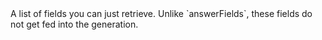 <ParamField body="fields" type="array">
  A list of fields you can just retrieve. Unlike `answerFields`,
  these fields do not get fed into the generation.
</ParamField>
